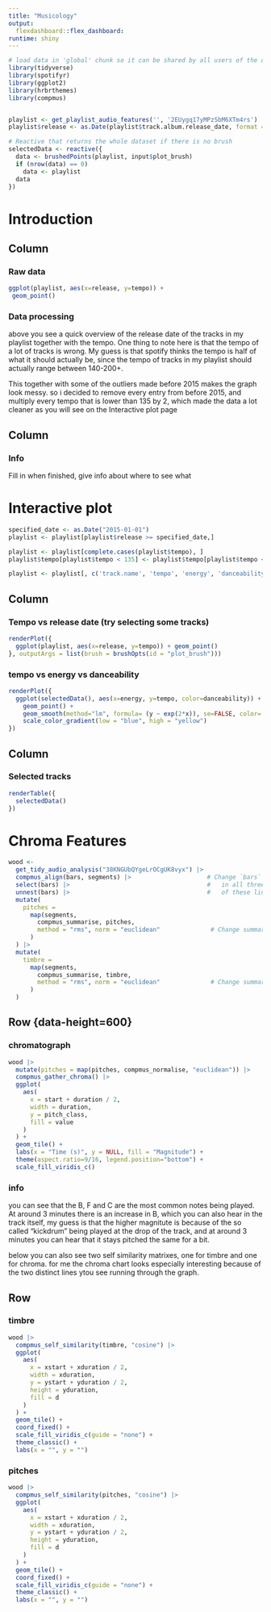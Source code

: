 ```yaml
---
title: "Musicology"
output: 
  flexdashboard::flex_dashboard:
runtime: shiny
---
```


```r
# load data in 'global' chunk so it can be shared by all users of the dashboard
library(tidyverse)
library(spotifyr) 
library(ggplot2)
library(hrbrthemes)
library(compmus)


playlist <- get_playlist_audio_features('', '2EUygq17yMPzSbM6XTm4rs') 
playlist$release <- as.Date(playlist$track.album.release_date, format = "%Y-%m-%d")


```

```r
# Reactive that returns the whole dataset if there is no brush
selectedData <- reactive({
  data <- brushedPoints(playlist, input$plot_brush)
  if (nrow(data) == 0)
    data <- playlist
  data
})
```

# Introduction

## Column {data-width="650"}

### Raw data {data-width="600"}

```r
ggplot(playlist, aes(x=release, y=tempo)) +
 geom_point()
```

### Data processing

above you see a quick overview of the release date of the tracks in my playlist together with the tempo. One thing to note here is that the tempo of a lot of tracks is wrong. My guess is that spotify thinks the tempo is half of what it should actually be, since the tempo of tracks in my playlist should actually range between 140-200+.

This together with some of the outliers made before 2015 makes the graph look messy. so i decided to remove every entry from before 2015, and multiply every tempo that is lower than 135 by 2, which made the data a lot cleaner as you will see on the Interactive plot page

## Column {data-width="350"}

### Info {data-width="400"}

Fill in when finished, give info about where to see what

# Interactive plot

```r
specified_date <- as.Date("2015-01-01")
playlist <- playlist[playlist$release >= specified_date,]

playlist <- playlist[complete.cases(playlist$tempo), ]
playlist$tempo[playlist$tempo < 135] <- playlist$tempo[playlist$tempo < 135] * 2

playlist <- playlist[, c('track.name', 'tempo', 'energy', 'danceability', 'release')]
```

## Column {data-width="650"}

### Tempo vs release date (try selecting some tracks) {data-width="600"}

```r

renderPlot({
  ggplot(playlist, aes(x=release, y=tempo)) + geom_point()
}, outputArgs = list(brush = brushOpts(id = "plot_brush")))
```

### tempo vs energy vs danceability

```r
renderPlot({
  ggplot(selectedData(), aes(x=energy, y=tempo, color=danceability)) + 
    geom_point() +
    geom_smooth(method="lm", formula= (y ~ exp(2*x)), se=FALSE, color='red') +
    scale_color_gradient(low = "blue", high = "yellow")
})
```

## Column {data-width="350"}

### Selected tracks {data-width="400"}

```r
renderTable({
  selectedData()
})
```


Chroma Features {data-orientation=rows}
===================================== 
```R
wood <-
  get_tidy_audio_analysis("38KNGUbQYgeLrOCgUK8vyx") |>
  compmus_align(bars, segments) |>                     # Change `bars`
  select(bars) |>                                      #   in all three
  unnest(bars) |>                                      #   of these lines.
  mutate(
    pitches =
      map(segments,
        compmus_summarise, pitches,
        method = "rms", norm = "euclidean"              # Change summary & norm.
      )
  ) |>
  mutate(
    timbre =
      map(segments,
        compmus_summarise, timbre,
        method = "rms", norm = "euclidean"              # Change summary & norm.
      )
  )
```



Row {data-height=600} {data-orientation=columns}
-------------------------------------

### chromatograph {data-width="650"}

```r
wood |>
  mutate(pitches = map(pitches, compmus_normalise, "euclidean")) |>
  compmus_gather_chroma() |> 
  ggplot(
    aes(
      x = start + duration / 2,
      width = duration,
      y = pitch_class,
      fill = value
    )
  ) +
  geom_tile() +
  labs(x = "Time (s)", y = NULL, fill = "Magnitude") +
  theme(aspect.ratio=9/16, legend.position="bottom") +
  scale_fill_viridis_c()

```

### info {data-width="350"}
you can see that the B, F and C are the most common notes being played. At around 3 minutes there is an increase in B, which you can also hear in the track itself, my guess is that the higher magnitute is because of the so called "kickdrum" being played at the drop of the track, and at around 3 minutes you can hear that it stays pitched the same for a bit. \ 
 

below you can also see two self similarity matrixes, one for timbre and one for chroma. for me the chroma chart looks especially interesting because of the two distinct lines ytou see running through the graph.

Row {data-height=400}
-------------------------------------
   
### timbre

```r

wood |>
  compmus_self_similarity(timbre, "cosine") |> 
  ggplot(
    aes(
      x = xstart + xduration / 2,
      width = xduration,
      y = ystart + yduration / 2,
      height = yduration,
      fill = d
    )
  ) +
  geom_tile() +
  coord_fixed() +
  scale_fill_viridis_c(guide = "none") +
  theme_classic() +
  labs(x = "", y = "")
```
 
    
### pitches

```r
wood |>
  compmus_self_similarity(pitches, "cosine") |> 
  ggplot(
    aes(
      x = xstart + xduration / 2,
      width = xduration,
      y = ystart + yduration / 2,
      height = yduration,
      fill = d
    )
  ) +
  geom_tile() +
  coord_fixed() +
  scale_fill_viridis_c(guide = "none") +
  theme_classic() +
  labs(x = "", y = "")
```
